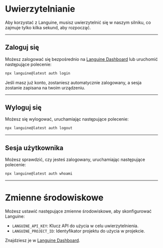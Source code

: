 # Uwierzytelnianie

Aby korzystać z Languine, musisz uwierzytelnić się w naszym silniku, co zajmuje tylko kilka sekund, aby rozpocząć.

---

## Zaloguj się

Możesz zalogować się bezpośrednio na [Languine Dashboard](https://languine.ai/login) lub uruchomić następujące polecenie:

```bash title="Terminal"
npx languine@latest auth login
```


Jeśli masz już konto, zostaniesz automatycznie zalogowany, a sesja zostanie zapisana na twoim urządzeniu.

---

## Wyloguj się

Możesz się wylogować, uruchamiając następujące polecenie:

```bash title="Terminal"
npx languine@latest auth logout
```

---

## Sesja użytkownika

Możesz sprawdzić, czy jesteś zalogowany, uruchamiając następujące polecenie:

```bash title="Terminal"
npx languine@latest auth whoami
```

---


# Zmienne środowiskowe

Możesz ustawić następujące zmienne środowiskowe, aby skonfigurować Languine:

- `LANGUINE_API_KEY`: Klucz API do użycia w celu uwierzytelnienia.
- `LANGUINE_PROJECT_ID`: Identyfikator projektu do użycia w projekcie.

Znajdziesz je w [Languine Dashboard](https://languine.ai/login).